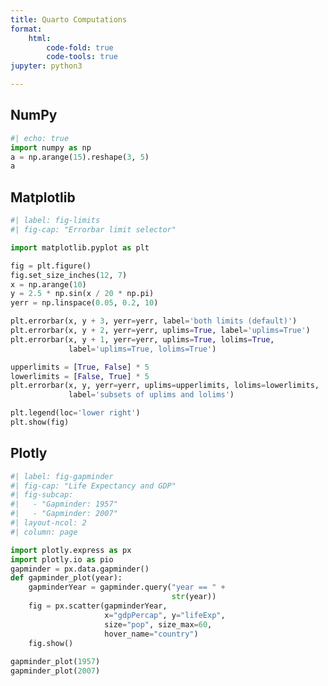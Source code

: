 ```yaml
---
title: Quarto Computations
format:
    html:
        code-fold: true
        code-tools: true
jupyter: python3

---
```


## NumPy

```python
#| echo: true
import numpy as np
a = np.arange(15).reshape(3, 5)
a
```

## Matplotlib

```python
#| label: fig-limits
#| fig-cap: "Errorbar limit selector"

import matplotlib.pyplot as plt

fig = plt.figure()
fig.set_size_inches(12, 7)
x = np.arange(10)
y = 2.5 * np.sin(x / 20 * np.pi)
yerr = np.linspace(0.05, 0.2, 10)

plt.errorbar(x, y + 3, yerr=yerr, label='both limits (default)')
plt.errorbar(x, y + 2, yerr=yerr, uplims=True, label='uplims=True')
plt.errorbar(x, y + 1, yerr=yerr, uplims=True, lolims=True,
             label='uplims=True, lolims=True')

upperlimits = [True, False] * 5
lowerlimits = [False, True] * 5
plt.errorbar(x, y, yerr=yerr, uplims=upperlimits, lolims=lowerlimits,
             label='subsets of uplims and lolims')

plt.legend(loc='lower right')
plt.show(fig)
```

## Plotly

```python
#| label: fig-gapminder
#| fig-cap: "Life Expectancy and GDP"
#| fig-subcap:
#|   - "Gapminder: 1957"
#|   - "Gapminder: 2007"
#| layout-ncol: 2
#| column: page

import plotly.express as px
import plotly.io as pio
gapminder = px.data.gapminder()
def gapminder_plot(year):
    gapminderYear = gapminder.query("year == " + 
                                    str(year))
    fig = px.scatter(gapminderYear, 
                     x="gdpPercap", y="lifeExp",
                     size="pop", size_max=60,
                     hover_name="country")
    fig.show()
    
gapminder_plot(1957)
gapminder_plot(2007)
```

